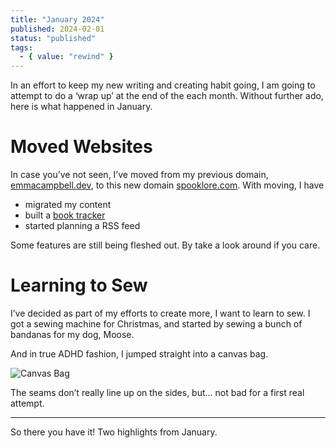 ```yaml
---
title: "January 2024"
published: 2024-02-01
status: "published"
tags:
  - { value: "rewind" }
---
```


In an effort to keep my new writing and creating habit going, I am going to attempt to do a ‘wrap up’ at the end of the each month. Without further ado, here is what happened in January.

# Moved Websites

In case you’ve not seen, I’ve moved from my previous domain, [emmacampbell.dev](https://emmacampbell.dev), to this new domain [spooklore.com](https://spooklore.com). With moving, I have 

* migrated my content
* built a [book tracker](https://spooklore.com/writing/book-tracker)
* started planning a RSS feed

Some features are still being fleshed out. By take a look around if you care.

# Learning to Sew

I’ve decided as part of my efforts to create more, I want to learn to sew. I got a sewing machine for Christmas, and started by sewing a bunch of bandanas for my dog, Moose.

And in true ADHD fashion, I jumped straight into a canvas bag. 

![Canvas Bag](assets/canvas_bag.jpeg)

The seams don’t really line up on the sides, but... not bad for a first real attempt.

--- 

So there you have it! Two highlights from January.